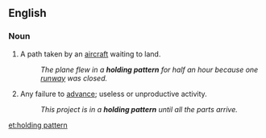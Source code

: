==English==

===Noun===
{{en-noun|sg=[[holding]] [[pattern]]}}

# A path taken by an [[aircraft]] waiting to land.
#: ''The plane flew in a '''holding pattern''' for half an hour because one [[runway]] was closed.''
# {{idiom}} Any failure to [[advance]]; useless or unproductive activity.
#: ''This project is in a '''holding pattern''' until all the parts arrive.''

[[et:holding pattern]]